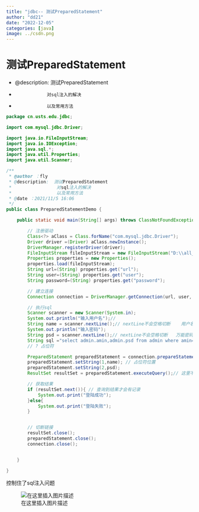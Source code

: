 ```yaml
---
title: "jdbc-- 测试PreparedStatement"
author: "dd21"
date: "2022-12-05" 
categories: [java]
image: ../csdn.png
---
```



# 测试PreparedStatement
 * @description:  测试PreparedStatement
 *                 对sql注入的解决
 *                 以及常用方法

```java
package cn.usts.edu.jdbc;

import com.mysql.jdbc.Driver;

import java.io.FileInputStream;
import java.io.IOException;
import java.sql.*;
import java.util.Properties;
import java.util.Scanner;

/**
 * @author ：fly
 * @description:  测试PreparedStatement
 *                 对sql注入的解决
 *                 以及常用方法
 * @date ：2021/11/5 16:06
 */
public class PreparedStatementDemo {

    public static void main(String[] args) throws ClassNotFoundException, InstantiationException, IllegalAccessException, SQLException, IOException {

        // 注册驱动
        Class<?> aClass = Class.forName("com.mysql.jdbc.Driver");
        Driver driver =(Driver) aClass.newInstance();
        DriverManager.registerDriver(driver);
        FileInputStream fileInputStream = new FileInputStream("D:\\all_projects\\java_projects\\java_ij\\springMVC\\Jdbc\\src\\cn\\usts\\edu\\config\\db.properties");
        Properties properties = new Properties();
        properties.load(fileInputStream);
        String url=(String) properties.get("url");
        String user=(String) properties.get("user");
        String password=(String) properties.get("password");

        // 建立连接
        Connection connection = DriverManager.getConnection(url, user, password);

        // 执行sql
        Scanner scanner = new Scanner(System.in);
        System.out.println("输入用户名");//
        String name = scanner.nextLine();// nextLine不会空格切断    用户名 1' or
        System.out.println("输入密码");
        String psd = scanner.nextLine();// nextLine不会空格切断   万能密码 or '1' = 1'
        String sql ="select admin.amin,admin.psd from admin where amin=? and psd=?";
        // ? 占位符

        PreparedStatement preparedStatement = connection.prepareStatement(sql);
        preparedStatement.setString(1,name); // 占位符位置
        preparedStatement.setString(2,psd);
        ResultSet resultSet = preparedStatement.executeQuery();// 这里不用在给sql了

        // 获取结果
        if (resultSet.next()){ // 查询到结果才会有记录
            System.out.print("登陆成功");
        }else{
            System.out.print("登陆失败");
        }


        // 切断链接
        resultSet.close();
        preparedStatement.close();
        connection.close();


    }

}

```
控制住了sql注入问题

![在这里插入图片描述](https://img-blog.csdnimg.cn/6564b1b8bc434b768431c106c343d425.png?x-oss-process=image/watermark,type_ZHJvaWRzYW5zZmFsbGJhY2s,shadow_50,text_Q1NETiBA5aSn5q-beg==,size_20,color_FFFFFF,t_70,g_se,x_16)

